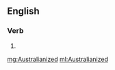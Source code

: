 ==English==

===Verb===
{{head|en|verb form}}

# {{en-past of|Australianize}}

[[mg:Australianized]]
[[ml:Australianized]]